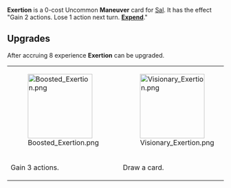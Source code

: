 {{Card
|rarity = Uncommon
|decktype = Battle
|cardtype = Maneuver
|character = Sal
|keywords = [[Expend]]
|upgradeable = Yes
|expreq = 8
|upgrade1 = Boosted Exertion
|upgrade2 = Visionary Exertion}}
{{Quote|People idle at about sixty percent, you can push it further.}}

'''Exertion''' is a 0-cost Uncommon '''Maneuver''' card for [[Sal]]. It has the effect "Gain 2 actions. Lose 1 action next turn. '''[[Expend]]'''."

==Upgrades==
After accruing 8 experience '''Exertion''' can be upgraded.
{| class="wikitable" style="text-align:center"
|-
|[[File:Boosted Exertion.png|150px]]
|[[File:Visionary Exertion.png|150px]]
|-
!Gain 3 actions.
!Draw a card.
|}